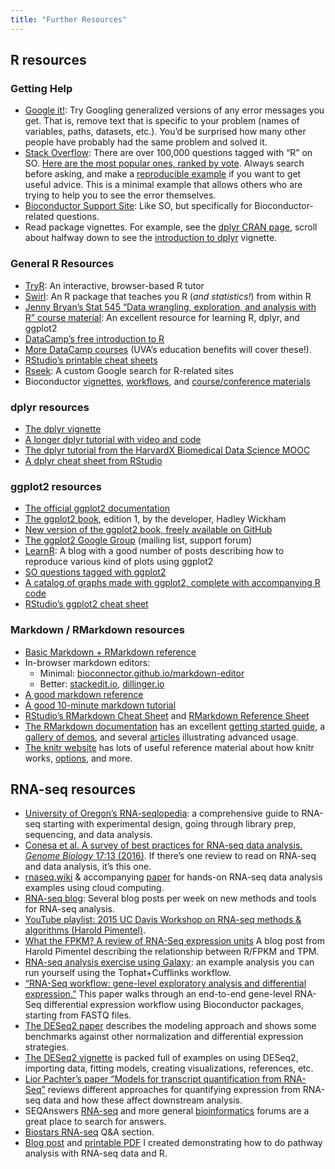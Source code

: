 ```yaml
---
title: "Further Resources"
---
```


## R resources

### Getting Help

- [Google it!](http://lmgtfy.com/?q=R+Error+in+library+there+is+no+package+called): Try Googling generalized versions of any error messages you get. That is, remove text that is specific to your problem (names of variables, paths, datasets, etc.). You'd be surprised how many other people have probably had the same problem and solved it.
- [Stack Overflow](http://stackoverflow.com/questions/tagged/r): There are over 100,000 questions tagged with "R" on SO. [Here are the most popular ones, ranked by vote](https://stackoverflow.com/questions/tagged/r?sort=votes). Always search before asking, and make a [reproducible example](http://stackoverflow.com/questions/5963269/how-to-make-a-great-r-reproducible-example/5963610#5963610) if you want to get useful advice. This is a minimal example that allows others who are trying to help you to see the error themselves.
- [Bioconductor Support Site](https://support.bioconductor.org/): Like SO, but specifically for Bioconductor-related questions.
- Read package vignettes. For example, see the [dplyr CRAN page](https://cran.r-project.org/web/packages/dplyr/index.html), scroll about halfway down to see the [introduction to dplyr](https://cran.r-project.org/web/packages/dplyr/vignettes/introduction.html) vignette.

### General R Resources

- [TryR](http://tryr.codeschool.com/): An interactive, browser-based R tutor
- [Swirl](http://swirlstats.com/): An R package that teaches you R (_and statistics!_) from within R
- [Jenny Bryan's Stat 545 "Data wrangling, exploration, and analysis with R" course material](https://stat545-ubc.github.io/): An excellent resource for learning R, dplyr, and ggplot2
- [DataCamp's free introduction to R](https://www.datacamp.com/courses/free-introduction-to-r)
- [More DataCamp courses](https://www.datacamp.com/courses) (UVA's education benefits will cover these!).
- [RStudio's printable cheat sheets](https://www.rstudio.com/resources/cheatsheets/)
- [Rseek](http://rseek.org/): A custom Google search for R-related sites
- Bioconductor [vignettes](https://www.bioconductor.org/help/package-vignettes/), [workflows](https://www.bioconductor.org/help/workflows/), and [course/conference materials](https://www.bioconductor.org/help/course-materials/)

### dplyr resources

- [The dplyr vignette](https://cran.rstudio.com/web/packages/dplyr/vignettes/introduction.html)
- [A longer dplyr tutorial with video and code](http://www.dataschool.io/dplyr-tutorial-for-faster-data-manipulation-in-r/)
- [The dplyr tutorial from the HarvardX Biomedical Data Science MOOC](http://genomicsclass.github.io/book/pages/dplyr_tutorial.html)
- [A dplyr cheat sheet from RStudio](https://www.rstudio.com/wp-content/uploads/2015/02/data-wrangling-cheatsheet.pdf)

### ggplot2 resources

- [The official ggplot2 documentation](http://docs.ggplot2.org/)
- [The ggplot2 book](http://amzn.to/1akjqsR), edition 1, by the developer, Hadley Wickham
- [New version of the ggplot2 book, freely available on GitHub](https://github.com/hadley/ggplot2-book)
- [The ggplot2 Google Group](https://groups.google.com/d/forum/ggplot2) (mailing list, support forum)
- [LearnR](http://learnr.wordpress.com/): A blog with a good number of posts describing how to reproduce various kind of plots using ggplot2
- [SO questions tagged with ggplot2](http://stackoverflow.com/questions/tagged/ggplot2)
- [A catalog of graphs made with ggplot2, complete with accompanying R code](http://shinyapps.stat.ubc.ca/r-graph-catalog/)
- [RStudio's ggplot2 cheat sheet](https://www.rstudio.com/wp-content/uploads/2015/05/ggplot2-cheatsheet.pdf)

### Markdown / RMarkdown resources

- [Basic Markdown + RMarkdown reference](http://bioconnector.github.io/markdown)
- In-browser markdown editors: 
    - Minimal: [bioconnector.github.io/markdown-editor](http://bioconnector.github.io/markdown-editor)
    - Better: [stackedit.io](http://stackedit.io), [dillinger.io](http://dillinger.io)
- [A good markdown reference](http://commonmark.org/help/)
- [A good 10-minute markdown tutorial](http://commonmark.org/help/tutorial/)
- [RStudio's RMarkdown Cheat Sheet](https://github.com/rstudio/cheatsheets/raw/master/rmarkdown-2.0.pdf) and [RMarkdown Reference Sheet](https://www.rstudio.com/wp-content/uploads/2015/03/rmarkdown-reference.pdf)
- [The RMarkdown documentation](<http://rmarkdown.rstudio.com/>) has an excellent [getting started guide](http://rmarkdown.rstudio.com/lesson-1.html), a [gallery of demos](http://rmarkdown.rstudio.com/gallery.html), and several [articles](http://rmarkdown.rstudio.com/articles.html) illustrating advanced usage.
- [The knitr website](<http://yihui.name/knitr/>) has lots of useful reference material about how knitr works, [options](http://yihui.name/knitr/options/), and more.

## RNA-seq resources

- [University of Oregon's RNA-seqlopedia](http://rnaseq.uoregon.edu/): a comprehensive guide to RNA-seq starting with experimental design, going through library prep, sequencing, and data analysis.
- [Conesa et al. A survey of best practices for RNA-seq data analysis. _Genome Biology_ 17:13 (2016)](http://genomebiology.biomedcentral.com/articles/10.1186/s13059-016-0881-8). If there's one review to read on RNA-seq and data analysis, it's this one.
- [rnaseq.wiki](http://rnaseq.wiki) & accompanying [paper](http://journals.plos.org/ploscompbiol/article?id=10.1371/journal.pcbi.1004393) for hands-on RNA-seq data analysis examples using cloud computing.
- [RNA-seq blog](http://www.rna-seqblog.com/): Several blog posts per week on new methods and tools for RNA-seq analysis.
- [YouTube playlist: 2015 UC Davis Workshop on RNA-seq methods & algorithms (Harold Pimentel)](https://www.youtube.com/playlist?list=PLfFNmoa-yUIb5cYG2R1zf5rtrQQKZvKwG).
- [What the FPKM? A review of RNA-Seq expression units](https://haroldpimentel.wordpress.com/2014/05/08/what-the-fpkm-a-review-rna-seq-expression-units/) A blog post from Harold Pimentel describing the relationship between R/FPKM and TPM.
- [RNA-seq analysis exercise using Galaxy](https://usegalaxy.org/u/jeremy/p/galaxy-rna-seq-analysis-exercise): an example analysis you can run yourself using the Tophat+Cufflinks workflow.
- ["RNA-Seq workflow: gene-level exploratory analysis and differential expression."](http://f1000research.com/articles/4-1070/v1) This paper walks through an end-to-end gene-level RNA-Seq differential expression workflow using Bioconductor packages, starting from FASTQ files.
- [The DESeq2 paper](http://genomebiology.biomedcentral.com/articles/10.1186/s13059-014-0550-8) describes the modeling approach and shows some benchmarks against other normalization and differential expression strategies.
- [The DESeq2 vignette](http://www.bioconductor.org/packages/release/bioc/vignettes/DESeq2/inst/doc/DESeq2.pdf) is packed full of examples on using DESeq2, importing data, fitting models, creating visualizations, references, etc.
- [Lior Pachter's paper "Models for transcript quantification from RNA-Seq"](http://arxiv.org/abs/1104.3889) reviews different approaches for quantifying expression from RNA-seq data and how these affect downstream analysis. 
- SEQAnswers [RNA-seq](http://seqanswers.com/forums/forumdisplay.php?f=26) and more general [bioinformatics](http://seqanswers.com/forums/forumdisplay.php?f=18) forums are a great place to search for answers.
- [Biostars RNA-seq](https://www.biostars.org/t/RNA-Seq/) Q&A section.
- [Blog post](http://www.gettinggeneticsdone.com/2015/12/tutorial-rna-seq-differential.html) and [printable PDF](https://dx.doi.org/10.6084/m9.figshare.1619655.v1) I created demonstrating how to do pathway analysis with RNA-seq data and R.

